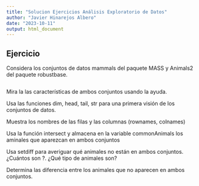 ```yaml
---
title: "Solucion Ejercicios Análisis Exploratorio de Datos"
author: "Javier Hinarejos Albero"
date: "2023-10-11"
output: html_document
---
```

## Ejercicio 
Considera los conjuntos de datos mammals del paquete MASS y Animals2 del paquete robustbase.
```r

```

Mira la las características de ambos conjuntos usando la ayuda.

Usa las funciones dim, head, tail, str para una primera visión de los conjuntos de datos.

Muestra los nombres de las filas y las columnas (rownames, colnames)

Usa la función intersect y almacena en la variable commonAnimals los aminales que aparezcan en ambos conjuntos

Usa setdiff para averiguar qué animales no están en ambos conjuntos. ¿Cuántos son ?. ¿Qué tipo de animales son?

Determina las diferencia entre los animales que no aparecen en ambos conjuntos.
```r

```

